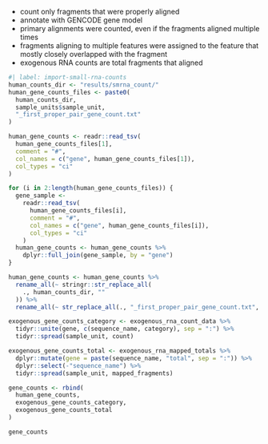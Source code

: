* count only fragments that were properly aligned
* annotate with GENCODE gene model
* primary alignments were counted, even if the fragments aligned multiple times
* fragments aligning to multiple features were assigned to the feature that mostly closely overlapped with the fragment
* exogenous RNA counts are total fragments that aligned

```r
#| label: import-small-rna-counts
human_counts_dir <- "results/smrna_count/"
human_gene_counts_files <- paste0(
  human_counts_dir,
  sample_units$sample_unit,
  "_first_proper_pair_gene_count.txt"
)

human_gene_counts <- readr::read_tsv(
  human_gene_counts_files[1],
  comment = "#",
  col_names = c("gene", human_gene_counts_files[1]),
  col_types = "ci"
)

for (i in 2:length(human_gene_counts_files)) {
  gene_sample <-
    readr::read_tsv(
      human_gene_counts_files[i],
      comment = "#",
      col_names = c("gene", human_gene_counts_files[i]),
      col_types = "ci"
    )
  human_gene_counts <- human_gene_counts %>%
    dplyr::full_join(gene_sample, by = "gene")
}

human_gene_counts <- human_gene_counts %>%
  rename_all(~ stringr::str_replace_all(
    ., human_counts_dir, ""
  )) %>%
  rename_all(~ str_replace_all(., "_first_proper_pair_gene_count.txt", ""))

exogenous_gene_counts_category <- exogenous_rna_count_data %>%
  tidyr::unite(gene, c(sequence_name, category), sep = ":") %>%
  tidyr::spread(sample_unit, count)

exogenous_gene_counts_total <- exogenous_rna_mapped_totals %>%
  dplyr::mutate(gene = paste(sequence_name, "total", sep = ":")) %>%
  dplyr::select(-"sequence_name") %>%
  tidyr::spread(sample_unit, mapped_fragments)

gene_counts <- rbind(
  human_gene_counts,
  exogenous_gene_counts_category,
  exogenous_gene_counts_total
)

gene_counts
```
